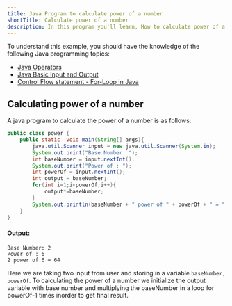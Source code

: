 ```yaml
---
title: Java Program to calculate power of a number
shortTitle: Calculate power of a number
description: In this program you'll learn, How to calculate power of a number
---
```


To understand this example, you should have the knowledge of the following Java programming topics:

- [Java Operators](/docs/operators)
- [Java Basic Input and Output](/docs/basic-input-output)
- [Control Flow statement - For-Loop in Java](/docs/for-loop)

## Calculating power of a number

A java program to calculate the power of a number is as follows:

```java
public class power {
    public static  void main(String[] args){
        java.util.Scanner input = new java.util.Scanner(System.in);
        System.out.print("Base Number: ");
        int baseNumber = input.nextInt();
        System.out.print("Power of : ");
        int powerOf = input.nextInt();
        int output = baseNumber;
        for(int i=1;i<powerOf;i++){
            output*=baseNumber;
        }
        System.out.println(baseNumber + " power of " + powerOf + " = " + output );
    }
}
```

#### Output:

```plaintext
Base Number: 2
Power of : 6
2 power of 6 = 64
```

Here we are taking two input from user and storing in a variable `baseNumber, powerOf`. To calculating the power of a number we initialize the output variable with base number and multiplying the baseNumber in a loop for powerOf-1 times inorder to get final result.
